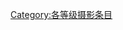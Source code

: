 {{catmore1|[[Wikipedia:摄影专题|Wikipedia:摄影专题]]}}
{{Articles by Quality|topic=摄影|project=摄影|format=toc}}
{{emptycat}}

[[Category:各等级摄影条目|Category:各等级摄影条目]]
